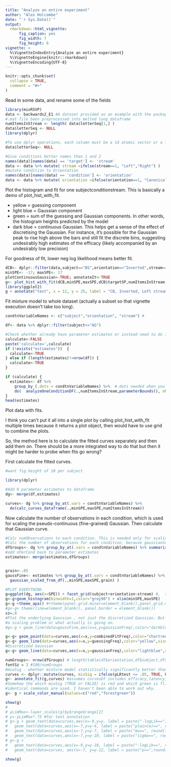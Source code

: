 ```yaml
---
title: "Analyze an entire experiment"
author: "Alex Holcombe"
date: "`r Sys.Date()`"
output:
  rmarkdown::html_vignette:
      fig_caption: yes
      fig_width: 7
      fig_height: 6 
vignette: >
  %\VignetteIndexEntry{Analyze an entire experiment}
  %\VignetteEngine{knitr::rmarkdown}
  %\VignetteEncoding{UTF-8}
---
```


```r
knitr::opts_chunk$set(
  collapse = TRUE,
  comment = "#>"
)
```

Read in some data, and rename some of the fields
```r
library(mixRSVP)
data <- backwards2_E1 #A dataset provided as an example with the package
#.mat file been preprocessed into melted long dataframe
numItemsInStream <- length( data$letterSeq[1,] )  
data$letterSeq <- NULL
library(dplyr)

#To use dplyr operations, each column must be a 1d atomic vector or a list. So, can't have array fields like letterSeq
data$letterSeq<- NULL

#Give conditions better names than 1 and 2
names(data)[names(data) == 'target'] <- 'stream'
data <- data %>% mutate( stream =ifelse(stream==1, "Left","Right") )
#mutate condition to Orientation
names(data)[names(data) == 'condition'] <- 'orientation'
data <- data %>% mutate( orientation =ifelse(orientation==1, "Canonical","Inverted") )
```


Plot the histogram and fit for one subject*condition*stream. This is basically a demo of plot_hist_with_fit.

* yellow = guessing component 
* light blue = Gaussian component
* green = sum of the guessing and Gaussian components. In other words, the histogram heights predicted by the model
* dark blue = continuous Gaussian. This helps get a sense of the effect of discretising the Gaussian. For instance, it's possible  for the Gaussian peak to rise high above the bars and still fit the discrete bins, suggesting  undesirably high estimates of the efficacy (likely accompanied by an undesirably low precision)

For goodness of fit, lower neg log likelihood means better fit.

```r

dCB<- dplyr::filter(data,subject=="BS",orientation=="Inverted",stream=="Left")  
minSPE<- -17; maxSPE<- 17
plotContinuousGaussian<-TRUE; annotateIt<-TRUE
g<- plot_hist_with_fit(dCB,minSPE,maxSPE,dCB$targetSP,numItemsInStream,plotContinuousGaussian,annotateIt, FALSE)
library(ggplot2)
g + annotate("text", x = 12, y = 25, label = "CB, Inverted, Left stream")

```

Fit mixture model to whole dataset (actually a subset so that vignette execution doesn't take too long).

```r

condtnVariableNames <- c("subject","orientation", "stream") # 

df<- data %>% dplyr::filter(subject<="AG")

#Check whether already have parameter estimates or instead need to do it
calculate<-FALSE
paste('calculate=',calculate)
if (!exists("estimates"))  { 
  calculate<-TRUE
} else if (length(estimates)!=nrow(df)) {
  calculate<-TRUE
}

if (calculate) {
  estimates<- df %>%  
    group_by_(.dots = condtnVariableNames) %>%  #.dots needed when you have a variable containing multiple factor names
    do(  analyzeOneConditionDF(.,numItemsInStream,parameterBounds(), nReplicates=3)  )
}
head(estimates)
```


Plot data with fits. 

I think you can't put it all into a single plot by calling plot_hist_with_fit multiple times because it returns a plot object, then would have to use grid to combine the plots.

So, the method here is to calculate the fitted curves separately and then add them on. There should be a more integrated way to do that but then it might be harder to probe when fits go wrong?


First calculate the fitted curves.

```r
#want fig.height of 10 per subject

library(dplyr)

#Add R parameter estimates to dataframe
dg<- merge(df,estimates) 

curves<- dg %>% group_by_at(.vars = condtnVariableNames) %>% 
  do(calc_curves_dataframe(.,minSPE,maxSPE,numItemsInStream))

```

Now calculate the number of observations in each condition, which is used for scaling the pseudo-continuous (fine-grained) Gaussian. Then calculate that Gaussian curve.

```r


#Calc numObservations to each condition. This is needed only for scaling the fine-grained Gaussian
#Calc the number of observations for each condition, because gaussianScaledforData needs to know.
dfGroups<- dg %>% group_by_at(.vars = condtnVariableNames) %>% summarise(nPerCond = n())
#add nPerCond back to parameter estimates
estimates<- merge(estimates,dfGroups)


grain<-.05
gaussFine<- estimates %>% group_by_at(.vars = condtnVariableNames) %>% do(
  gaussian_scaled_from_df(.,minSPE,maxSPE,grain) )
```

```r

#PLOT EVERYTHING
g=ggplot(dg, aes(x=SPE)) + facet_grid(subject+orientation~stream) #,  scales="free_y")
g<-g+geom_histogram(binwidth=1,color="grey90") + xlim(minSPE,maxSPE)
g<-g +theme_apa() #+theme(panel.grid.minor=element_blank(),panel.grid.major=element_blank())# hide all gridlines.
#g<-g+ theme(line=element_blank(), panel.border = element_blank())
sz=.8
#Plot the underlying Gaussian , not just the discretized Gaussian. But it's way too tall. I don't know if this is 
#a scaling problem or what actually is going on.
#g<-g + geom_line(data=gaussFine,aes(x=x,y=gaussianFreq),color="darkblue",size=1.2)

g<-g+ geom_point(data=curves,aes(x=x,y=combinedFitFreq),color="chartreuse3",size=sz*2.5)
g<-g+ geom_line(data=curves,aes(x=x,y=guessingFreq),color="yellow",size=sz)
#Discretized Gaussian
g<-g+ geom_line(data=curves,aes(x=x,y=gaussianFreq),color="lightblue",size=sz)

numGroups<- nrow(dfGroups) # length(table(df$orientation,df$subject,df$stream)) #try nrow(dfGroups)
fontSz = 3 #100/numGroups
#mixSig - whether mixture model statistically significantly better than guessing
curves <- dplyr::mutate(curves, mixSig = ifelse(pLRtest <= .05, TRUE, FALSE)) #annotate_fit uses this to color the p-value
g<- annotate_fit(g,curves) #assumes curvesDf includes efficacy,latency,precision
#Somehow the which mixSig (TRUE or FALSE) is red and which green is flipped relative to plot_hist_with_fit even though
#identical commands are used. I haven't been able to work out why.
g<- g + scale_color_manual(values=c("red","forestgreen"))  

show(g)
# 
# yLimMax<-layer_scales(g)$y$range$range[2]
# y<-yLimMax*.75 #for text annotation
# g<-g + geom_text(data=curves,aes(x=-9,y=y, label = paste("-logLik==", round(val,1), sep = "")),  parse = TRUE,size=fontSz) +
#   geom_text(data=curves,aes(x=-7,y=y-4, label = paste("plain(e)==", round(efficacy,2), sep = "")),  parse = TRUE,size=fontSz) +
#   geom_text(data=curves,aes(x=-7,y=y-7, label = paste("mu==", round(latency,2), sep = "")),  parse = TRUE,size=fontSz)+
#   geom_text(data=curves,aes(x=-7,y=y-10, label = paste("sigma==", round(precision,2), sep = "")),  parse = TRUE,size=fontSz)
# g<-g + 
#   geom_text(data=curves,aes(x=-9,y=y-10, label = paste("-logLik==", round(val,1), sep = "")), parse=TRUE,hjust="left") +
#   geom_text(data=curves, aes(x=-7, y=y-12, label = paste("p==",round(pLRtest,3), sep="")),parse=TRUE,hjust="left")

show(g)
```
